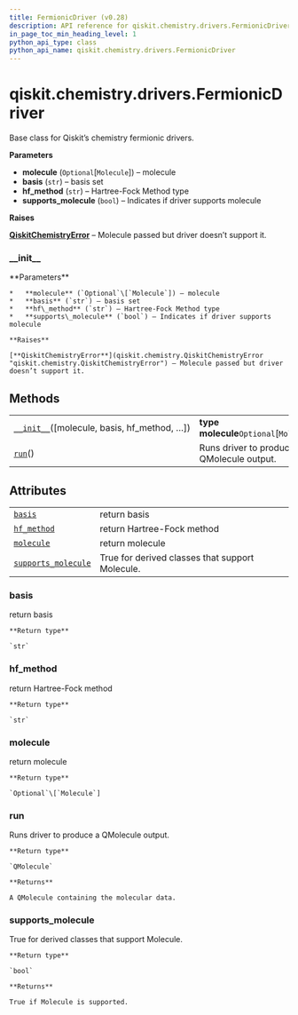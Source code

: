 ```yaml
---
title: FermionicDriver (v0.28)
description: API reference for qiskit.chemistry.drivers.FermionicDriver in qiskit v0.28
in_page_toc_min_heading_level: 1
python_api_type: class
python_api_name: qiskit.chemistry.drivers.FermionicDriver
---
```


<span id="qiskit-chemistry-drivers-fermionicdriver" />

# qiskit.chemistry.drivers.FermionicDriver

<Class id="qiskit.chemistry.drivers.FermionicDriver" isDedicatedPage={true} github="https://github.com/qiskit-community/qiskit-aqua/tree/stable/0.9/qiskit/chemistry/drivers/fermionic_driver.py" signature="FermionicDriver(molecule=None, basis='sto3g', hf_method='rhf', supports_molecule=False)" modifiers="class">
  Base class for Qiskit’s chemistry fermionic drivers.

  **Parameters**

  *   **molecule** (`Optional`\[`Molecule`]) – molecule
  *   **basis** (`str`) – basis set
  *   **hf\_method** (`str`) – Hartree-Fock Method type
  *   **supports\_molecule** (`bool`) – Indicates if driver supports molecule

  **Raises**

  [**QiskitChemistryError**](qiskit.chemistry.QiskitChemistryError "qiskit.chemistry.QiskitChemistryError") – Molecule passed but driver doesn’t support it.

  ### \_\_init\_\_

  <Function id="qiskit.chemistry.drivers.FermionicDriver.__init__" signature="__init__(molecule=None, basis='sto3g', hf_method='rhf', supports_molecule=False)" modifiers="abstract">
    **Parameters**

    *   **molecule** (`Optional`\[`Molecule`]) – molecule
    *   **basis** (`str`) – basis set
    *   **hf\_method** (`str`) – Hartree-Fock Method type
    *   **supports\_molecule** (`bool`) – Indicates if driver supports molecule

    **Raises**

    [**QiskitChemistryError**](qiskit.chemistry.QiskitChemistryError "qiskit.chemistry.QiskitChemistryError") – Molecule passed but driver doesn’t support it.
  </Function>

  ## Methods

  |                                                                                                                                                         |                                            |
  | ------------------------------------------------------------------------------------------------------------------------------------------------------- | ------------------------------------------ |
  | [`__init__`](#qiskit.chemistry.drivers.FermionicDriver.__init__ "qiskit.chemistry.drivers.FermionicDriver.__init__")(\[molecule, basis, hf\_method, …]) | **type molecule**`Optional`\[`Molecule`]   |
  | [`run`](#qiskit.chemistry.drivers.FermionicDriver.run "qiskit.chemistry.drivers.FermionicDriver.run")()                                                 | Runs driver to produce a QMolecule output. |

  ## Attributes

  |                                                                                                                                                 |                                                 |
  | ----------------------------------------------------------------------------------------------------------------------------------------------- | ----------------------------------------------- |
  | [`basis`](#qiskit.chemistry.drivers.FermionicDriver.basis "qiskit.chemistry.drivers.FermionicDriver.basis")                                     | return basis                                    |
  | [`hf_method`](#qiskit.chemistry.drivers.FermionicDriver.hf_method "qiskit.chemistry.drivers.FermionicDriver.hf_method")                         | return Hartree-Fock method                      |
  | [`molecule`](#qiskit.chemistry.drivers.FermionicDriver.molecule "qiskit.chemistry.drivers.FermionicDriver.molecule")                            | return molecule                                 |
  | [`supports_molecule`](#qiskit.chemistry.drivers.FermionicDriver.supports_molecule "qiskit.chemistry.drivers.FermionicDriver.supports_molecule") | True for derived classes that support Molecule. |

  ### basis

  <Attribute id="qiskit.chemistry.drivers.FermionicDriver.basis">
    return basis

    **Return type**

    `str`
  </Attribute>

  ### hf\_method

  <Attribute id="qiskit.chemistry.drivers.FermionicDriver.hf_method">
    return Hartree-Fock method

    **Return type**

    `str`
  </Attribute>

  ### molecule

  <Attribute id="qiskit.chemistry.drivers.FermionicDriver.molecule">
    return molecule

    **Return type**

    `Optional`\[`Molecule`]
  </Attribute>

  ### run

  <Function id="qiskit.chemistry.drivers.FermionicDriver.run" signature="run()" modifiers="abstract">
    Runs driver to produce a QMolecule output.

    **Return type**

    `QMolecule`

    **Returns**

    A QMolecule containing the molecular data.
  </Function>

  ### supports\_molecule

  <Attribute id="qiskit.chemistry.drivers.FermionicDriver.supports_molecule">
    True for derived classes that support Molecule.

    **Return type**

    `bool`

    **Returns**

    True if Molecule is supported.
  </Attribute>
</Class>


